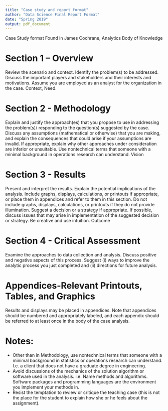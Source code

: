 ```yaml
---
title: "Case study and report format"
author: "Data Science Final Report Format"
date: "Spring 2019"
output: pdf_document
---
```


Case Study format
Found in James Cochrane, Analytics Body of Knowledge

# Section 1 – Overview

Review the scenario and context. Identify the problem(s) to be addressed.
Discuss the important players and stakeholders and their interests and motivations. Assume you are employed as an analyst for the organization in the case.  Context, Need.

#	Section 2 - Methodology

Explain and justify the approach(es) that you propose to use in addressing the
problem(s)/ responding to the question(s) suggested by the case. Discuss any
assumptions (mathematical or otherwise) that you are making, and explain
the consequences that could arise if your assumptions are invalid. If appropriate, explain why other approaches under consideration are inferior or unsuitable. Use nontechnical terms that someone with a minimal background in operations research can understand.  Vision

#	Section 3 - Results

Present and interpret the results. Explain the potential implications of the
analysis. Include graphs, displays, calculations, or printouts if appropriate, or
place them in appendices and refer to them in this section. Do not include
graphs, displays, calculations, or printouts if they do not provide illumination.
Suggest a decision or a strategy if appropriate. If possible, discuss issues that
may arise in implementation of the suggested decision or strategy. Be creative
and use intuition. Outcome

#	Section 4 - Critical Assessment

Examine the approaches to data collection and analysis. Discuss positive and
negative aspects of this process. Suggest (i) ways to improve the analytic
process you just completed and (ii) directions for future analysis.

#	Appendices-Relevant Printouts, Tables, and Graphics

Results and displays may be placed in appendices. Note that appendices
should be numbered and appropriately labeled, and each appendix should be referred to at least once in the body of the case analysis.


# Notes:

-	Other than in Methodology, use nontechnical terms that someone with a minimal background in statistics or operations research can understand.  I.e. a client that does not have a graduate degree in engineering.
-	Avoid discussions of the mechanics of the solution algorithm or software used in the analysis.  i.e. Name methods and algorithms.  Software packages and programming languages are the environment you implement your methods in.
-	Resist the temptation to review or critique the teaching case (this is not the place for the student to explain how she or he feels about the assignment).

